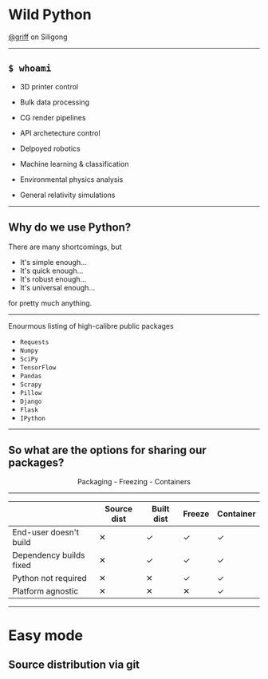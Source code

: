 

# Wild Python
<a href="https://siligong.slack.com/team/U2F39HD5K/">@griff</a> on Siligong

---

## `$ whoami`
- 3D printer control
- Bulk data processing
- CG render pipelines
- API archetecture control


- Delpoyed robotics
- Machine learning & classification


- Environmental physics analysis
- General relativity simulations

---

## Why do we use Python?
There are many shortcomings, but

- It's simple enough...
- It's quick enough...
- It's robust enough...
- It's universal enough...

for pretty much anything.

---

Enourmous listing of high-calibre public packages

- `Requests`
- `Numpy`
- `SciPy`
- `TensorFlow`
- `Pandas`
- `Scrapy`
- `Pillow`
- `Django`
- `Flask`
- `IPython`

---

## So what are the options for sharing our packages?

<center>
Packaging - Freezing - Containers
</center>

---

|                               | Source dist | Built dist | Freeze | Container |
|-------------------------------|-------------|------------|--------|-----------|
| End-user doesn't build        |      ✕      |      ✓     |    ✓   |     ✓     |
| Dependency builds fixed       |      ✕      |      ✓     |    ✓   |     ✓     |
| Python not required           |      ✕      |      ✕     |    ✓   |     ✓     |
| Platform agnostic             |      ✕      |      ✕     |    ✕   |     ✓     |

---

# Easy mode
## Source distribution via git